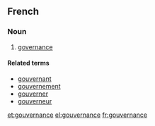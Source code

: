 ==French==

===Noun===
{{fr-noun|f}}

# [[governance]]

====Related terms====
*[[gouvernant]]
*[[gouvernement]]
*[[gouverner]]
*[[gouverneur]]

[[et:gouvernance]]
[[el:gouvernance]]
[[fr:gouvernance]]